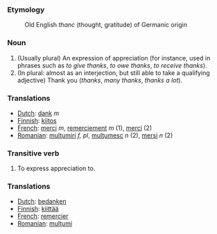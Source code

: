 ===Etymology===
:Old English ''thanc'' (thought, gratitude) of Germanic origin

===Noun===

# (Usually plural) An expression of appreciation (for instance, used in phrases such as ''to give thanks'', ''to owe thanks'', ''to receive thanks'').
# (In plural: almost as an interjection, but still able to take a qualifying adjective) Thank you (''thanks'', ''many thanks'', ''thanks a lot'').

===Translations===
*[[Dutch]]: [[dank]] ''m''
*[[Finnish]]: [[kiitos]]
*[[French]]: [[merci]] ''m'', [[remerciement]] ''m'' (1), [[merci]] (2)
*[[Romanian]]: [[mulţumiri]] ''f, pl'', [[mulţumesc]] ''n'' (2), [[mersi]] ''n'' (2)
===Transitive verb===

# To express appreciation to.

===Translations===
*[[Dutch]]: [[bedanken]]
*[[Finnish]]: [[kiittää]]
*[[French]]: [[remercier]]
*[[Romanian]]: [[mulţumi]]
